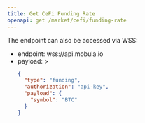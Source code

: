 ```yaml
---
title: Get CeFi Funding Rate
openapi: get /market/cefi/funding-rate
---
```



The endpoint can also be accessed via WSS: 
- endpoint: wss://api.mobula.io
- payload: >
  ```json
  {
    "type": "funding",
    "authorization": "api-key",
    "payload": {
      "symbol": "BTC"
    }
  }
  ```
